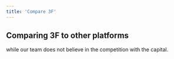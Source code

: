 ```yaml
---
title: 'Compare 3F'
---
```


## Comparing 3F to other platforms

while our team does not believe in the competition with the capital.
